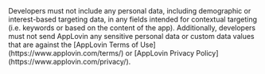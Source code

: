 <Callout type="warning">
Developers must not include any personal data, including demographic or interest-based targeting data, in any fields intended for contextual targeting (i.e. keywords or based on the content of the app).
Additionally, developers must not send AppLovin any sensitive personal data or custom data values that are against the [AppLovin Terms of Use](https://www.applovin.com/terms/) or [AppLovin Privacy Policy](https://www.applovin.com/privacy/).
</Callout>

